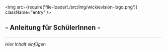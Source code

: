 
<Head>
  <title>Wickie Vision für SchülerInnen</title>
  <link rel="icon" href="./src/img/favicon.jpg" sizes="32x32" />
  <meta name="description" content="WickieVision-Anleitung für SchülerInnen" />
</Head>

<img
  src={require('file-loader!./src/img/wickievision-logo.png')}
  className="entry"
/>

## - Anleitung für SchülerInnen -

---

_Hier Inhalt einfügen_
